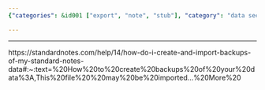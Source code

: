 ```yaml
---
{"categories": &id001 ["export", "note", "stub"], "category": "data security", "date": "2022-07-11 16:02:26", "description": "This article provides a step-by-step guide on how to create and import backups in StandardNotes, an application designed for secure note-taking. The article emphasizes the importance of data security and offers detailed instructions on creating backups and importing them into StandardNotes. By following this guide, users can ensure their important information is safeguarded against potential data loss or unforeseen circumstances.", "tags": *id001, "title": "Create and Import Backups in StandardNotes"}

---
```


------

https://standardnotes.com/help/14/how-do-i-create-and-import-backups-of-my-standard-notes-data#:~:text=%20How%20to%20create%20backups%20of%20your%20data%3A,This%20file%20%20may%20be%20imported...%20More%20


